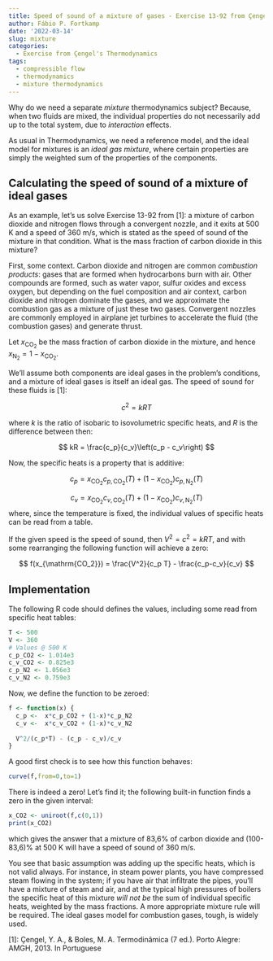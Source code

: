 ```yaml
---
title: Speed of sound of a mixture of gases - Exercise 13-92 from Çengel's Thermodynamics book (7th ed)
author: Fábio P. Fortkamp
date: '2022-03-14'
slug: mixture
categories:
  - Exercise from Çengel's Thermodynamics 
tags:
  - compressible flow
  - thermodynamics
  - mixture thermodynamics
---
```


Why do we need a separate *mixture* thermodynamics subject? Because, when two fluids are mixed, the individual properties do not necessarily add up to the total system, due to *interaction* effects.

As usual in Thermodynamics, we need a reference model, and the ideal model for mixtures is an *ideal gas mixture*, where certain properties are simply the weighted sum of the properties of the components.

## Calculating the speed of sound of a mixture of ideal gases

As an example, let's us solve Exercise 13-92 from [1]: a mixture of carbon dioxide and nitrogen flows through a convergent nozzle, and it exits at 500 K and a speed of 360 m/s, which is stated as the speed of sound of the mixture in that condition. What is the mass fraction of carbon dioxide in this mixture?

First, some context. Carbon dioxide and nitrogen are common *combustion products*: gases that are formed when hydrocarbons burn with air. Other compounds are formed, such as water vapor, sulfur oxides and excess oxygen, but depending on the fuel composition and air context, carbon dioxide and nitrogen dominate the gases, and we approximate the combustion gas as a mixture of just these two gases. Convergent nozzles are commonly employed in airplane jet turbines to accelerate the fluid (the combustion gases) and generate thrust.

Let $x_{\mathrm{CO_2}}$ be the mass fraction of carbon dioxide in the mixture, and hence $x_{\mathrm{N_2}} = 1 - x_{\mathrm{CO_2}}$. 

We'll assume both components are ideal gases in the problem's conditions, and a mixture of ideal gases is itself an ideal gas. The speed of sound for these fluids is [1]:

$$
c^2 = k R T
$$

where $k$ is the ratio of isobaric to isovolumetric specific heats, and $R$ is the difference between then:

$$
kR = \frac{c_p}{c_v}\left(c_p - c_v\right)
$$

Now, the specific heats is a property that is additive:

$$
c_p = x_{\mathrm{CO_2}}c_{p,\mathrm{CO_2}} (T) + \left(1-x_{\mathrm{CO_2}}\right)c_{p,\mathrm{N_2}} (T)
$$

$$
c_v = x_{\mathrm{CO_2}}c_{v,\mathrm{CO_2}} (T) + \left(1-x_{\mathrm{CO_2}}\right)c_{v,\mathrm{N_2}} (T)
$$
where, since the temperature is fixed, the individual values of specific heats can be read from a table.

If the given speed is the speed of sound, then $V^2 = c^2  = kRT$, and with some rearranging  the following function will achieve a zero:

$$
f(x_{\mathrm{CO_2}}) = \frac{V^2}{c_p T} - \frac{c_p-c_v}{c_v}
$$

## Implementation

The following R code should defines the values, including some read from specific heat tables:

```r
T <- 500
V <- 360
# Values @ 500 K
c_p_CO2 <- 1.014e3
c_v_CO2 <- 0.825e3
c_p_N2 <- 1.056e3
c_v_N2 <- 0.759e3
```

Now, we define the function to be zeroed:

```r
f <- function(x) {
  c_p <-  x*c_p_CO2 + (1-x)*c_p_N2
  c_v <-  x*c_v_CO2 + (1-x)*c_v_N2
  
  V^2/(c_p*T) - (c_p - c_v)/c_v
}
```

A good first check is to see how this function behaves:

```r
curve(f,from=0,to=1)
```

There is indeed a zero! Let's find it; the following built-in function finds a zero in the given interval:

```r
x_CO2 <- uniroot(f,c(0,1))
print(x_CO2)
```

which gives the answer that a mixture of 83,6% of carbon dioxide and (100-83,6)% at 500 K will have a speed of sound of 360 m/s.

You see that basic assumption was adding up the specific heats, which is not valid always. For instance, in steam power plants, you have compressed steam flowing in the system; if you have air that infiltrate the pipes, you'll have a mixture of steam and air, and at the typical high pressures of boilers the specific heat of this mixture *will not be* the sum of individual specific heats, weighted by the mass fractions. A more appropriate mixture rule will be required. The ideal gases model for combustion gases, tough, is widely used.

[1]: Çengel, Y. A., & Boles, M. A. Termodinâmica (7 ed.). Porto Alegre: AMGH, 2013. In Portuguese
